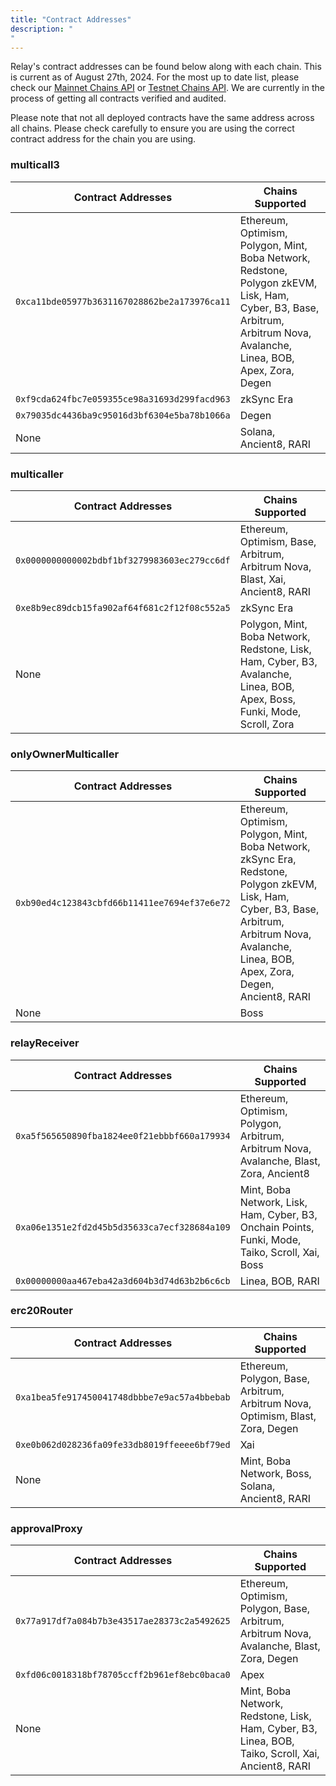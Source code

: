 ```yaml
---
title: "Contract Addresses"
description: "
"
---
```


Relay's contract addresses can be found below along with each chain. This is current as of August 
27th, 2024. For the most up to date list, please check our [Mainnet Chains API](https://api.relay.link/chains) or [Testnet Chains API](https://api.testnets.relay.link/chains).
We are currently in the process of getting all contracts verified and audited.

<Info>Please note that not all deployed contracts have the same address across all chains.
Please check carefully to ensure you are using the correct contract address for the chain you are using.</Info>

### multicall3
| Contract Addresses                                      | Chains Supported                                                                                       |
|---------------------------------------------------------|--------------------------------------------------------------------------------------------------------|
| `0xca11bde05977b3631167028862be2a173976ca11`            | Ethereum, Optimism, Polygon, Mint, Boba Network, Redstone, Polygon zkEVM, Lisk, Ham, Cyber, B3, Base, Arbitrum, Arbitrum Nova, Avalanche, Linea, BOB, Apex, Zora, Degen |
| `0xf9cda624fbc7e059355ce98a31693d299facd963`            | zkSync Era                                                                                           |
| `0x79035dc4436ba9c95016d3bf6304e5ba78b1066a`            | Degen                                                                                               |
| None                                                    | Solana, Ancient8, RARI                                                                               |

### multicaller
| Contract Addresses                                      | Chains Supported                                                                                       |
|---------------------------------------------------------|--------------------------------------------------------------------------------------------------------|
| `0x0000000000002bdbf1bf3279983603ec279cc6df`            | Ethereum, Optimism, Base, Arbitrum, Arbitrum Nova, Blast, Xai, Ancient8, RARI                          |
| `0xe8b9ec89dcb15fa902af64f681c2f12f08c552a5`            | zkSync Era                                                                                           |
| None                                                    | Polygon, Mint, Boba Network, Redstone, Lisk, Ham, Cyber, B3, Avalanche, Linea, BOB, Apex, Boss, Funki, Mode, Scroll, Zora |

### onlyOwnerMulticaller
| Contract Addresses                                      | Chains Supported                                                                                       |
|---------------------------------------------------------|--------------------------------------------------------------------------------------------------------|
| `0xb90ed4c123843cbfd66b11411ee7694ef37e6e72`            | Ethereum, Optimism, Polygon, Mint, Boba Network, zkSync Era, Redstone, Polygon zkEVM, Lisk, Ham, Cyber, B3, Base, Arbitrum, Arbitrum Nova, Avalanche, Linea, BOB, Apex, Zora, Degen, Ancient8, RARI |
| None                                                    | Boss                                                                                                  |

### relayReceiver
| Contract Addresses                                      | Chains Supported                                                                                       |
|---------------------------------------------------------|--------------------------------------------------------------------------------------------------------|
| `0xa5f565650890fba1824ee0f21ebbbf660a179934`            | Ethereum, Optimism, Polygon, Arbitrum, Arbitrum Nova, Avalanche, Blast, Zora, Ancient8  |
| `0xa06e1351e2fd2d45b5d35633ca7ecf328684a109`            | Mint, Boba Network, Lisk, Ham, Cyber, B3, Onchain Points, Funki, Mode, Taiko, Scroll, Xai, Boss |
| `0x00000000aa467eba42a3d604b3d74d63b2b6c6cb`            | Linea, BOB, RARI                                                                                       |

### erc20Router
| Contract Addresses                                      | Chains Supported                                                                                       |
|---------------------------------------------------------|--------------------------------------------------------------------------------------------------------|
| `0xa1bea5fe917450041748dbbbe7e9ac57a4bbebab`            | Ethereum, Polygon, Base, Arbitrum, Arbitrum Nova, Optimism, Blast, Zora, Degen                      |
| `0xe0b062d028236fa09fe33db8019ffeeee6bf79ed`            | Xai                                                                                                 |
| None                                                    | Mint, Boba Network, Boss, Solana, Ancient8, RARI                                                      |

### approvalProxy
| Contract Addresses                                      | Chains Supported                                                                                       |
|---------------------------------------------------------|--------------------------------------------------------------------------------------------------------|
| `0x77a917df7a084b7b3e43517ae28373c2a5492625`            | Ethereum, Optimism, Polygon, Base, Arbitrum, Arbitrum Nova, Avalanche, Blast, Zora, Degen           |
| `0xfd06c0018318bf78705ccff2b961ef8ebc0baca0`            | Apex                                                                                                 |
| None                                                    | Mint, Boba Network, Redstone, Lisk, Ham, Cyber, B3, Linea, BOB, Taiko, Scroll, Xai, Ancient8, RARI   |


